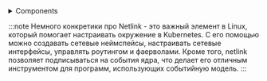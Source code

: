 <details>
<summary>Components</summary>

- ### kubernetes-api
    * Аналогия: **Нервная система**.
    * Описание: ```Kubernetes API``` — это центральная точка взаимодействия с кластером, через которую проходят все команды и запросы. Как нервная система, которая передает сигналы и координирует действия организма, Kubernetes API обеспечивает связь между различными компонентами кластера и пользователями, обрабатывая запросы и отправляя команды на выполнение.

- ### controller-manager
    * Аналогия: **Гипофиз**.
    * Описание: ```Controller Manager``` — управляет различными контроллерами, которые следят за состоянием кластера и поддерживают его в соответствии с заданной конфигурацией. Как гипофиз, который регулирует функции других желез и систем организма, Controller Manager координирует работу контроллеров, обеспечивая поддержание желаемого состояния кластера.

- ### scheduler
    * Аналогия: **Мозжечок**.
    * Описание: ```Scheduler``` — отвечает за распределение задач (подов) по узлам кластера, определяя, где они будут выполняться. Как мозжечок, который координирует движения и баланс, Scheduler распределяет рабочую нагрузку, оптимизируя использование ресурсов и обеспечивая эффективное выполнение задач.

- ### etcd
    * Аналогия: **Головной мозг**.
    * Описание: ```Etcd``` — это распределенное хранилище ключ-значение, в котором хранится вся конфигурация и состояние кластера. Как головной мозг, который хранит и обрабатывает информацию, etcd обеспечивает надежное и согласованное хранение данных, необходимых для работы кластера, и позволяет восстанавливать его состояние при сбоях.

- ### kubelet
    * Аналогия: **Сердце**.
    * Описание: ```Kubelet``` — отвечает за запуск и управление контейнерами на каждом узле в кластере. Как сердце, которое качает кровь и обеспечивает жизнедеятельность организма, kubelet обеспечивает выполнение и мониторинг контейнеров, поддерживая их жизнеспособность.

- ### runc
   * Аналогия: **Мышцы**.
   * Описание: ```Runc``` — это инструмент, который непосредственно запускает контейнеры. Как мышцы, которые выполняют физическую работу, runc выполняет контейнеры, обеспечивая их изоляцию и выполнение.

- ### cri
   * Аналогия: **Пищеварительная система**.
   * Описание: ```Container Runtime Interface (CRI)``` — это интерфейс, который позволяет kubelet взаимодействовать с контейнерной средой выполнения, такой как containerd или CRI-O. Подобно пищеварительной системе, которая обрабатывает и распределяет питательные вещества, CRI управляет процессами создания, запуска и остановки контейнеров, а также распределением их ресурсов.

- ### crictl
   * Аналогия: **Глаза**.
   * Описание: ```Crictl``` — это инструмент для взаимодействия с контейнерной средой выполнения через CRI. Как глаза, которые наблюдают за окружающей средой, crictl позволяет просматривать состояние контейнеров и их логов, помогая в отладке и мониторинге.

- ### kubectl
   * Аналогия: **Руки**.
   * Описание: ```Kubectl``` — это CLI для взаимодействия с кластером Kubernetes. Как руки, которые выполняют действия и манипуляции, kubectl позволяет пользователям управлять ресурсами кластера, выполнять команды и получать информацию о состоянии системы.

- ### etcdctl
   * Аналогия: **Память**.
   * Описание: ```Etcdctl``` — это инструмент для взаимодействия с etcd, распределенным хранилищем ключ-значение, используемым для хранения всех данных конфигурации Kubernetes. Как память, которая хранит информацию, etcdctl позволяет управлять данными конфигурации и восстанавливать их при необходимости.


- ### cfssl
   * Аналогия: **Иммунная система**.
   * Описание: ```Cfssl``` — это инструмент для управления сертификатами и инфраструктурой открытых ключей (PKI). Как иммунная система, которая защищает организм от угроз, cfssl обеспечивает безопасность и шифрование данных в кластере, управляя сертификатами и ключами.
</details>

:::note
Немного конкретики про Netlink - это важный элемент в Linux, который помогает настраивать окружение в Kubernetes. С его помощью можно создавать сетевые неймспейсы, настраивать сетевые интерфейсы, управлять роутингом и фаерволами. Кроме того, netlink позволяет подписываться на события ядра, что делает его отличным инструментом для программ, использующих событийную модель.
:::
